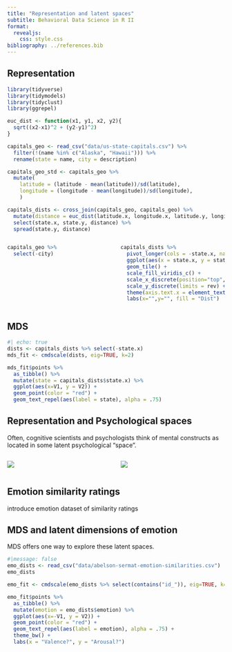 ```yaml
---
title: "Representation and latent spaces"
subtitle: Behavioral Data Science in R II
format: 
  revealjs:
    css: style.css
bibliography: ../references.bib
---
```


## Representation

```r
library(tidyverse)
library(tidymodels)
library(tidyclust)
library(ggrepel)

euc_dist <- function(x1, y1, x2, y2){
  sqrt((x2-x1)^2 + (y2-y1)^2)
}

capitals_geo <- read_csv("data/us-state-capitals.csv") %>% 
  filter(!(name %in% c("Alaska", "Hawaii"))) %>% 
  rename(state = name, city = description)

capitals_geo_std <- capitals_geo %>% 
  mutate(
    latitude = (latitude - mean(latitude))/sd(latitude),
    longitude = (longitude - mean(longitude))/sd(longitude),
    )

capitals_dists <- cross_join(capitals_geo, capitals_geo) %>% 
  mutate(distance = euc_dist(latitude.x, longitude.x, latitude.y, longitude.y)) %>% 
  select(state.x, state.y, distance) %>% 
  spread(state.y, distance)

```

:::: {.columns}
::: {.column width="50%"}
```r
capitals_geo %>% 
  select(-city)
```

:::
::: {.column width="50%"}
```r
capitals_dists %>% 
  pivot_longer(cols = -state.x, names_to = "state.y") %>% 
  ggplot(aes(x = state.x, y = state.y, fill = value)) +
  geom_tile() + 
  scale_fill_viridis_c() +
  scale_x_discrete(position="top", labels = abbreviate) +
  scale_y_discrete(limits = rev) +
  theme(axis.text.x = element_text(angle=90), aspect.ratio=1) +
  labs(x="",y="", fill = "Dist") 
```
:::
::::


## MDS

```r
#| echo: true
dists <- capitals_dists %>% select(-state.x)
mds_fit <- cmdscale(dists, eig=TRUE, k=2) 
```

```r
mds_fit$points %>% 
  as_tibble() %>% 
  mutate(state = capitals_dists$state.x) %>% 
  ggplot(aes(x=V1, y = V2)) +
  geom_point(color = "red") +
  geom_text_repel(aes(label = state), alpha = .75)
```

## Representation and Psychological spaces

Often, cognitive scientists and psychologists think of mental constructs as located in some latent psychological "space". 

:::: {.columns}
::: {.column width="50%"}
![](../imgs/lab-space-color-wiki.png)
:::
::: {.column width="50%"}
![](../imgs/dog-category-ex.png)
:::
::::

## Emotion similarity ratings

introduce emotion dataset of similarity ratings

## MDS and latent dimensions of emotion

MDS offers one way to explore these latent spaces.

```r
#|message: false
emo_dists <- read_csv("data/abelson-sermat-emotion-similarities.csv")
emo_dists
```

```r


emo_fit <- cmdscale(emo_dists %>% select(contains("id_")), eig=TRUE, k=2) 

emo_fit$points %>% 
  as_tibble() %>% 
  mutate(emotion = emo_dists$emotion) %>% 
  ggplot(aes(x=-V1, y = V2)) +
  geom_point(color = "red") +
  geom_text_repel(aes(label = emotion), alpha = .75) +
  theme_bw() +
  labs(x = "Valence?", y = "Arousal?")
```


